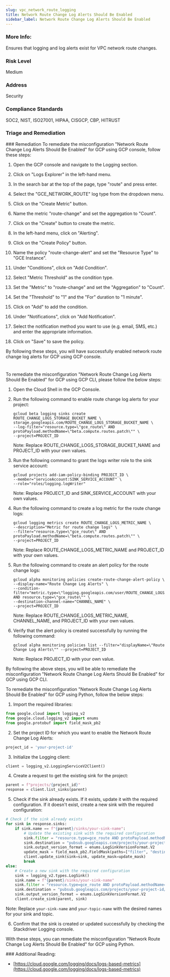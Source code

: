 ```yaml
---
slug: vpc_network_route_logging
title: Network Route Change Log Alerts Should Be Enabled
sidebar_label: Network Route Change Log Alerts Should Be Enabled
---
```


### More Info:

Ensures that logging and log alerts exist for VPC network route changes.

### Risk Level

Medium

### Address

Security

### Compliance Standards

SOC2, NIST, ISO27001, HIPAA, CISGCP, CBP, HITRUST


### Triage and Remediation
<Tabs>
<Tab title='Remediation'>
### Remediation

<AccordionGroup>
<Accordion title='Using Console' defaultOpen='true'>
To remediate the misconfiguration "Network Route Change Log Alerts Should Be Enabled" for GCP using GCP console, follow these steps:

1. Open the GCP console and navigate to the Logging section.

2. Click on "Logs Explorer" in the left-hand menu.

3. In the search bar at the top of the page, type "route" and press enter.

4. Select the "GCE_NETWORK_ROUTE" log type from the dropdown menu.

5. Click on the "Create Metric" button.

6. Name the metric "route-change" and set the aggregation to "Count".

7. Click on the "Create" button to create the metric.

8. In the left-hand menu, click on "Alerting".

9. Click on the "Create Policy" button.

10. Name the policy "route-change-alert" and set the "Resource Type" to "GCE Instance".

11. Under "Conditions", click on "Add Condition".

12. Select "Metric Threshold" as the condition type.

13. Set the "Metric" to "route-change" and set the "Aggregation" to "Count".

14. Set the "Threshold" to "1" and the "For" duration to "1 minute".

15. Click on "Add" to add the condition.

16. Under "Notifications", click on "Add Notification".

17. Select the notification method you want to use (e.g. email, SMS, etc.) and enter the appropriate information.

18. Click on "Save" to save the policy.

By following these steps, you will have successfully enabled network route change log alerts for GCP using GCP console.

#
</Accordion>

<Accordion title='Using CLI'>
To remediate the misconfiguration "Network Route Change Log Alerts Should Be Enabled" for GCP using GCP CLI, please follow the below steps:

1. Open the Cloud Shell in the GCP Console.

2. Run the following command to enable route change log alerts for your project:

   ```
   gcloud beta logging sinks create ROUTE_CHANGE_LOGS_STORAGE_BUCKET_NAME \
   storage.googleapis.com/ROUTE_CHANGE_LOGS_STORAGE_BUCKET_NAME \
   --log-filter="resource.type=\"gce_route\" AND protoPayload.methodName=\"beta.compute.routes.patch\"" \
   --project=PROJECT_ID
   ```

   Note: Replace ROUTE_CHANGE_LOGS_STORAGE_BUCKET_NAME and PROJECT_ID with your own values.

3. Run the following command to grant the logs writer role to the sink service account:

   ```
   gcloud projects add-iam-policy-binding PROJECT_ID \
   --member="serviceAccount:SINK_SERVICE_ACCOUNT" \
   --role="roles/logging.logWriter"
   ```

   Note: Replace PROJECT_ID and SINK_SERVICE_ACCOUNT with your own values.

4. Run the following command to create a log metric for the route change logs:

   ```
   gcloud logging metrics create ROUTE_CHANGE_LOGS_METRIC_NAME \
   --description="Metric for route change logs" \
   --filter="resource.type=\"gce_route\" AND protoPayload.methodName=\"beta.compute.routes.patch\"" \
   --project=PROJECT_ID
   ```

   Note: Replace ROUTE_CHANGE_LOGS_METRIC_NAME and PROJECT_ID with your own values.

5. Run the following command to create an alert policy for the route change logs:

   ```
   gcloud alpha monitoring policies create-route-change-alert-policy \
   --display-name="Route Change Log Alerts" \
   --condition-filter="metric.type=\"logging.googleapis.com/user/ROUTE_CHANGE_LOGS_METRIC_NAME\" AND resource.type=\"gce_route\"" \
   --destination-channel-name="CHANNEL_NAME" \
   --project=PROJECT_ID
   ```

   Note: Replace ROUTE_CHANGE_LOGS_METRIC_NAME, CHANNEL_NAME, and PROJECT_ID with your own values.

6. Verify that the alert policy is created successfully by running the following command:

   ```
   gcloud alpha monitoring policies list --filter="displayName=\"Route Change Log Alerts\"" --project=PROJECT_ID
   ```

   Note: Replace PROJECT_ID with your own value.

By following the above steps, you will be able to remediate the misconfiguration "Network Route Change Log Alerts Should Be Enabled" for GCP using GCP CLI.
</Accordion>

<Accordion title='Using Python'>
To remediate the misconfiguration "Network Route Change Log Alerts Should Be Enabled" for GCP using Python, follow the below steps:

1. Import the required libraries:

```python
from google.cloud import logging_v2
from google.cloud.logging_v2 import enums
from google.protobuf import field_mask_pb2
```

2. Set the project ID for which you want to enable the Network Route Change Log Alerts:

```python
project_id = 'your-project-id'
```

3. Initialize the Logging client:

```python
client = logging_v2.LoggingServiceV2Client()
```

4. Create a request to get the existing sink for the project:

```python
parent = f"projects/{project_id}"
response = client.list_sinks(parent)
```

5. Check if the sink already exists. If it exists, update it with the required configuration. If it doesn't exist, create a new sink with the required configuration:

```python
# Check if the sink already exists
for sink in response.sinks:
    if sink.name == f"{parent}/sinks/your-sink-name":
        # Update the existing sink with the required configuration
        sink.filter = "resource.type=gce_route AND protoPayload.methodName=beta.compute.routes.patch"
        sink.destination = "pubsub.googleapis.com/projects/your-project-id/topics/your-topic-name"
        sink.output_version_format = enums.LogSinkVersionFormat.V2
        update_mask = field_mask_pb2.FieldMask(paths=["filter", "destination", "output_version_format"])
        client.update_sink(sink=sink, update_mask=update_mask)
        break
else:
    # Create a new sink with the required configuration
    sink = logging_v2.types.LogSink()
    sink.name = f"{parent}/sinks/your-sink-name"
    sink.filter = "resource.type=gce_route AND protoPayload.methodName=beta.compute.routes.patch"
    sink.destination = "pubsub.googleapis.com/projects/your-project-id/topics/your-topic-name"
    sink.output_version_format = enums.LogSinkVersionFormat.V2
    client.create_sink(parent, sink)
```

Note: Replace `your-sink-name` and `your-topic-name` with the desired names for your sink and topic.

6. Confirm that the sink is created or updated successfully by checking the Stackdriver Logging console.

With these steps, you can remediate the misconfiguration "Network Route Change Log Alerts Should Be Enabled" for GCP using Python.
</Accordion>

</AccordionGroup>
</Tab>
</Tabs>
### Additional Reading:

- [https://cloud.google.com/logging/docs/logs-based-metrics](https://cloud.google.com/logging/docs/logs-based-metrics) 

